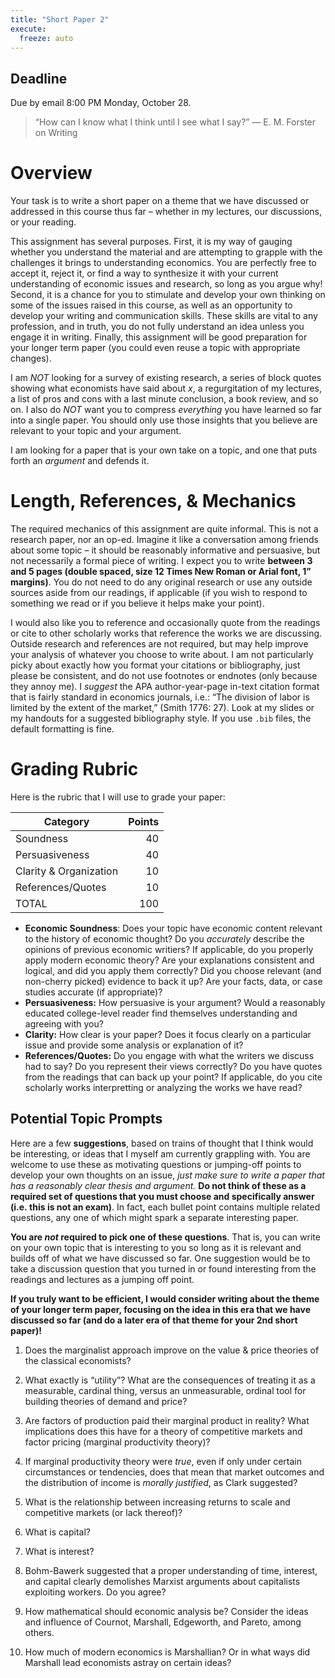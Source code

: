 ```yaml
---
title: "Short Paper 2"
execute:
  freeze: auto
---
```


::: {.callout-note appearance="minimal"}
# Deadline
Due by email 8:00 PM Monday, October 28.
:::

> "How can I know what I think until I see what I say?" --- E. M. Forster on Writing

# Overview

Your task is to write a short paper on a theme that we have discussed or addressed in this course thus far -- whether in my lectures, our discussions, or your reading.

This assignment has several purposes. First, it is my way of gauging whether you understand the material and are attempting to grapple with the challenges it brings to understanding economics. You are perfectly free to accept it, reject it, or find a way to synthesize it with your current understanding of economic issues and research, so long as you argue why!  Second, it is a chance for you to stimulate and develop your own thinking on some of the issues raised in this course, as well as an opportunity to develop your writing and communication skills. These skills are vital to any profession, and in truth, you do not fully understand an idea unless you engage it in writing. Finally, this assignment will be good preparation for your longer term paper (you could even reuse a topic with appropriate changes).

I am *NOT* looking for a survey of existing research, a series of block quotes showing what economists have said about $x$, a regurgitation of my lectures, a list of pros and cons with a last minute conclusion, a book review, and so on. I also do *NOT* want you to compress *everything* you have learned so far into a single paper. You should only use those insights that you believe are relevant to your topic and your argument. 

I am looking for a paper that is your own take on a topic, and one that puts forth an *argument* and defends it. 

# Length, References, & Mechanics

The required mechanics of this assignment are quite informal. This is not a research paper, nor an op-ed. Imagine it like a conversation among friends about some topic -- it should be reasonably informative and persuasive, but not necessarily a formal piece of writing. I expect you to write **between 3 and 5 pages (double spaced, size 12 Times New Roman or Arial font, 1" margins)**. You do not need to do any original research or use any outside sources aside from our readings, if applicable (if you wish to respond to something we read or if you believe it helps make your point).

I would also like you to reference and occasionally quote from the readings or cite to other scholarly works that reference the works we are discussing. Outside research and references are not required, but may help improve your analysis of whatever you choose to write about. I am not particularly picky about exactly how you format your citations or bibliography, just please be consistent, and do not use footnotes or endnotes (only because they annoy me). I *suggest* the APA author-year-page in-text citation format that is fairly standard in economics journals, i.e.: “The division of labor is limited by the extent of the market,” (Smith 1776: 27). Look at my slides or my handouts for a suggested bibliography style. If you use `.bib` files, the default formatting is fine.

# Grading Rubric

Here is the rubric that I will use to grade your paper:

| Category | Points |
|----------|-------:|
| Soundness | 40 |
| Persuasiveness | 40 |
| Clarity & Organization | 10 |
| References/Quotes | 10 |
| TOTAL | 100 |

- **Economic Soundness**: Does your topic have economic content relevant to the history of economic thought? Do you *accurately* describe the opinions of previous economic writiers? If applicable, do you properly apply modern economic theory? Are your explanations consistent and logical, and did you apply them correctly? Did you choose relevant (and non-cherry picked) evidence to back it up? Are your facts, data, or case studies accurate (if appropriate)? 
- **Persuasiveness:** How persuasive is your argument? Would a reasonably educated college-level reader find themselves understanding and agreeing with you? 
- **Clarity:** How clear is your paper? Does it focus clearly on a particular issue and provide some analysis or explanation of it?
- **References/Quotes:** Do you engage with what the writers we discuss had to say? Do you represent their views correctly? Do you have quotes from the readings that can back up your point? If applicable, do you cite scholarly works interpretting or analyzing the works we have read?

## Potential Topic Prompts

Here are a few **suggestions**, based on trains of thought that I think would be interesting, or ideas that I myself am currently grappling with. You are welcome to use these as motivating questions or jumping-off points to develop your own thoughts on an issue, *just make sure to write a paper that has a reasonably clear thesis and argument.* **Do not think of these as a required set of questions that you must choose and specifically answer (i.e. this is not an exam)**. In fact, each bullet point contains multiple related questions, any one of which might spark a separate interesting paper.

**You are _not_ required to pick one of these questions**. That is, you can write on your own topic that is interesting to you so long as it is relevant and builds off of what we have discussed so far. One suggestion would be to take a discussion question that you turned in or found interesting from the readings and lectures as a jumping off point.

**If you truly want to be efficient, I would consider writing about the theme of your longer term paper, focusing on the idea in this era that we have discussed so far (and do a later era of that theme for your 2nd short paper)!**

1. Does the marginalist approach improve on the value & price theories of the classical economists?

2. What exactly is “utility”? What are the consequences of treating it as a measurable, cardinal thing, versus an unmeasurable, ordinal tool for building theories of demand and price?

3. Are factors of production paid their marginal product in reality? What implications does this have for a theory of competitive markets and factor pricing (marginal productivity theory)? 

4. If marginal productivity theory were *true*, even if only under certain circumstances or tendencies, does that mean that market outcomes and the distribution of income is *morally justified*, as Clark suggested?

5. What is the relationship between increasing returns to scale and competitive markets (or lack thereof)?

6. What is capital?

7. What is interest?

8. Bohm-Bawerk suggested that a proper understanding of time, interest, and capital clearly demolishes Marxist arguments about capitalists exploiting workers. Do you agree?

9. How mathematical should economic analysis be? Consider the ideas and influence of Cournot, Marshall, Edgeworth, and Pareto, among others.

10. How much of modern economics is Marshallian? Or in what ways did Marshall lead economists astray on certain ideas?